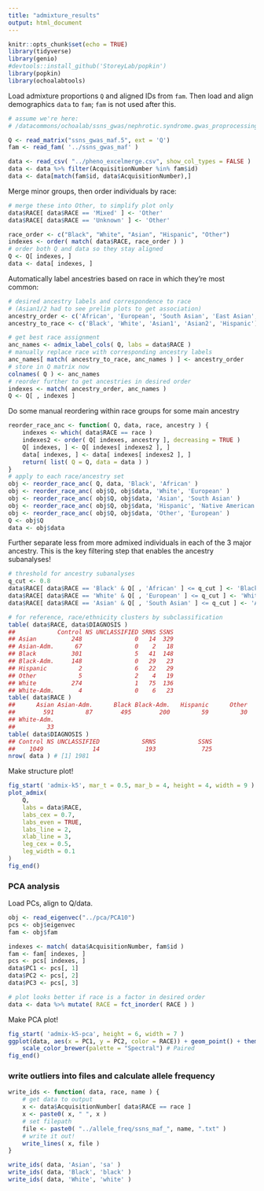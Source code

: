 ```yaml
---
title: "admixture_results"
output: html_document
---
```


```r
knitr::opts_chunk$set(echo = TRUE)
library(tidyverse)
library(genio)
#devtools::install_github('StoreyLab/popkin')
library(popkin)
library(ochoalabtools)
```

Load admixture proportions `Q` and aligned IDs from `fam`.
Then load and align demographics `data` to `fam`; `fam` is not used after this.
```r
# assume we're here:
# /datacommons/ochoalab/ssns_gwas/nephrotic.syndrome.gwas_proprocessing_202205/admixture/

Q <- read_matrix("ssns_gwas_maf.5", ext = 'Q') 
fam <- read_fam( '../ssns_gwas_maf' )

data <- read_csv( "../pheno_excelmerge.csv", show_col_types = FALSE )
data <- data %>% filter(AcquisitionNumber %in% fam$id) 
data <- data[match(fam$id, data$AcquisitionNumber),]
```

Merge minor groups, then order individuals by race:
```r
# merge these into Other, to simplify plot only
data$RACE[ data$RACE == 'Mixed' ] <- 'Other'
data$RACE[ data$RACE == 'Unknown' ] <- 'Other'

race_order <- c("Black", "White", "Asian", "Hispanic", "Other")
indexes <- order( match( data$RACE, race_order ) )
# order both Q and data so they stay aligned
Q <- Q[ indexes, ]
data <- data[ indexes, ]
```

Automatically label ancestries based on race in which they're most common:
```r
# desired ancestry labels and correspondence to race
# (Asian1/2 had to see prelim plots to get association)
ancestry_order <- c('African', 'European', 'South Asian', 'East Asian', 'Native American')
ancestry_to_race <- c('Black', 'White', 'Asian1', 'Asian2', 'Hispanic')

# get best race assignment
anc_names <- admix_label_cols( Q, labs = data$RACE )
# manually replace race with corresponding ancestry labels
anc_names[ match( ancestry_to_race, anc_names ) ] <- ancestry_order
# store in Q matrix now
colnames( Q ) <- anc_names
# reorder further to get ancestries in desired order
indexes <- match( ancestry_order, anc_names )
Q <- Q[ , indexes ]
```

Do some manual reordering within race groups for some main ancestry
```r
reorder_race_anc <- function( Q, data, race, ancestry ) {
    indexes <- which( data$RACE == race )
    indexes2 <- order( Q[ indexes, ancestry ], decreasing = TRUE )
    Q[ indexes, ] <- Q[ indexes[ indexes2 ], ]
    data[ indexes, ] <- data[ indexes[ indexes2 ], ]
    return( list( Q = Q, data = data ) )
}
# apply to each race/ancestry set
obj <- reorder_race_anc( Q, data, 'Black', 'African' )
obj <- reorder_race_anc( obj$Q, obj$data, 'White', 'European' )
obj <- reorder_race_anc( obj$Q, obj$data, 'Asian', 'South Asian' )
obj <- reorder_race_anc( obj$Q, obj$data, 'Hispanic', 'Native American' )
obj <- reorder_race_anc( obj$Q, obj$data, 'Other', 'European' )
Q <- obj$Q
data <- obj$data
```

Further separate less from more admixed individuals in each of the 3 major ancestry.
This is the key filtering step that enables the ancestry subanalyses!
```r
# threshold for ancestry subanalyses
q_cut <- 0.8
data$RACE[ data$RACE == 'Black' & Q[ , 'African' ] <= q_cut ] <- 'Black-Adm.'
data$RACE[ data$RACE == 'White' & Q[ , 'European' ] <= q_cut ] <- 'White-Adm.'
data$RACE[ data$RACE == 'Asian' & Q[ , 'South Asian' ] <= q_cut ] <- 'Asian-Adm.'

# for reference, race/ethnicity clusters by subclassification
table( data$RACE, data$DIAGNOSIS )
##            Control NS UNCLASSIFIED SRNS SSNS
## Asian          248               0   14  329
## Asian-Adm.      67               0    2   18
## Black          301               5   41  148
## Black-Adm.     148               0   29   23
## Hispanic         2               6   22   29
## Other            5               2    4   19
## White          274               1   75  136
## White-Adm.       4               0    6   23
table( data$RACE )
##      Asian Asian-Adm.      Black Black-Adm.   Hispanic      Other      White 
##        591         87        495        200         59         30        486 
## White-Adm. 
##         33 
table( data$DIAGNOSIS )
## Control NS UNCLASSIFIED            SRNS            SSNS 
##    1049              14             193             725 
nrow( data ) # [1] 1981
```

Make structure plot!
```r
fig_start( 'admix-k5', mar_t = 0.5, mar_b = 4, height = 4, width = 9 )
plot_admix(
    Q,
    labs = data$RACE,
    labs_cex = 0.7,
    labs_even = TRUE,
    labs_line = 2,
    xlab_line = 3,
    leg_cex = 0.5,
    leg_width = 0.1
)
fig_end()
```

### PCA analysis

Load PCs, align to Q/data.
```r
obj <- read_eigenvec("../pca/PCA10")
pcs <- obj$eigenvec
fam <- obj$fam

indexes <- match( data$AcquisitionNumber, fam$id )
fam <- fam[ indexes, ]
pcs <- pcs[ indexes, ]
data$PC1 <- pcs[, 1]
data$PC2 <- pcs[, 2]
data$PC3 <- pcs[, 3]

# plot looks better if race is a factor in desired order
data <- data %>% mutate( RACE = fct_inorder( RACE ) )
```

Make PCA plot!
```r
fig_start( 'admix-k5-pca', height = 6, width = 7 )
ggplot(data, aes(x = PC1, y = PC2, color = RACE)) + geom_point() + theme_classic() + labs(color = 'Race') +
    scale_color_brewer(palette = "Spectral") # Paired
fig_end()
```

### write outliers into files and calculate allele frequency

```r
write_ids <- function( data, race, name ) {
    # get data to output
    x <- data$AcquisitionNumber[ data$RACE == race ]
    x <- paste0( x, " ", x )
    # set filepath
    file <- paste0( "../allele_freq/ssns_maf_", name, ".txt" )
    # write it out!
    write_lines( x, file )
}

write_ids( data, 'Asian', 'sa' )
write_ids( data, 'Black', 'black' )
write_ids( data, 'White', 'white' )
```

